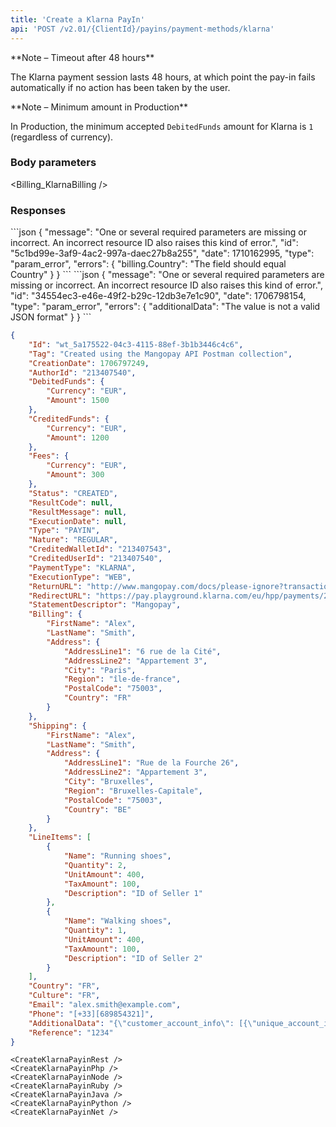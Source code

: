 ```yaml
---
title: 'Create a Klarna PayIn'  
api: 'POST /v2.01/{ClientId}/payins/payment-methods/klarna'  
---
```




<Note>  
**Note – Timeout after 48 hours** 
  
The Klarna payment session lasts 48 hours, at which point the pay-in fails automatically if no action has been taken by the user.  
</Note>  

<Note>  
**Note – Minimum amount in Production** 
  
In Production, the minimum accepted `DebitedFunds` amount for Klarna is `1` (regardless of currency).  
</Note>  

### Body parameters  

<Tag />  

<AuthorId />  

<DebitedFunds1 />  

<Fees />  

<CreditedWalletId />  

<ReturnURL />  

<StatementDescriptor />  

<Billing_KlarnaBilling />  

<Shipping />  

<LineItems />  

<Country />  

<Culture />  

<Email />  

<Phone />  

<AdditionalData />  

<Reference />  

<ProfilingAttemptReference />  

### Responses  

<AccordionGroup><Accordion title="200 - Created">  

<IdResponse />  

<TagResponse />  

<CreationDateResponse />  

<AuthorIdResponse />  

<DebitedFunds1Response />  

<CreditedFunds1Response />  

<FeesResponse />  

<Status2Response />  

<ResultCodeResponse />  

<ResultMessageResponse />  

<ExecutionDateResponse />  

<TypeResponse />  

<NatureResponse />  

<CreditedWalletIdResponse />  

<CreditedUserIdResponse />  

<PaymentTypeResponse />  

<ExecutionTypeResponse />  

<ReturnURLResponse />  

<RedirectURLResponse />  

<StatementDescriptorResponse />  

<BillingResponse />  

<ShippingResponse />  

<LineItemsResponse />  

<CountryResponse />  

<CultureResponse />  

<EmailResponse />  

<PhoneResponse />  

<AdditionalDataResponse />  

<ReferenceResponse /></Accordion>
</AccordionGroup> 

<AccordionGroup>  

<Accordion title="400 - Billing address country doesn't match Country">
```json  
{
    "message": "One or several required parameters are missing or incorrect. An incorrect resource ID also raises this kind of error.",
    "id": "5c1bd99e-3af9-4ac2-997a-daec27b8a255",
    "date": 1710162995,
    "type": "param_error",
    "errors": {
        "billing.Country": "The field should equal Country"
    }
}  
 ```  
</Accordion>

<Accordion title="400 - AdditionalData JSON format error">
```json
{
    "message": "One or several required parameters are missing or incorrect. An incorrect resource ID also raises this kind of error.",
    "id": "34554ec3-e46e-49f2-b29c-12db3e7e1c90",
    "date": 1706798154,
    "type": "param_error",
    "errors": {
        "additionalData": "The value is not a valid JSON format"
    }
}  
 ```  
</Accordion>

</AccordionGroup>  

<ResponseExample>  

```json 200 - Created
{
    "Id": "wt_5a175522-04c3-4115-88ef-3b1b3446c4c6",
    "Tag": "Created using the Mangopay API Postman collection",
    "CreationDate": 1706797249,
    "AuthorId": "213407540",
    "DebitedFunds": {
        "Currency": "EUR",
        "Amount": 1500
    },
    "CreditedFunds": {
        "Currency": "EUR",
        "Amount": 1200
    },
    "Fees": {
        "Currency": "EUR",
        "Amount": 300
    },
    "Status": "CREATED",
    "ResultCode": null,
    "ResultMessage": null,
    "ExecutionDate": null,
    "Type": "PAYIN",
    "Nature": "REGULAR",
    "CreditedWalletId": "213407543",
    "CreditedUserId": "213407540",
    "PaymentType": "KLARNA",
    "ExecutionType": "WEB",
    "ReturnURL": "http://www.mangopay.com/docs/please-ignore?transactionId=wt_5a175522-04c3-4115-88ef-3b1b3446c4c6",
    "RedirectURL": "https://pay.playground.klarna.com/eu/hpp/payments/2fuacUE",
    "StatementDescriptor": "Mangopay",
    "Billing": {
        "FirstName": "Alex",
        "LastName": "Smith",
        "Address": {
            "AddressLine1": "6 rue de la Cité",
            "AddressLine2": "Appartement 3",
            "City": "Paris",
            "Region": "île-de-france",
            "PostalCode": "75003",
            "Country": "FR"
        }
    },
    "Shipping": {
        "FirstName": "Alex",
        "LastName": "Smith",
        "Address": {
            "AddressLine1": "Rue de la Fourche 26",
            "AddressLine2": "Appartement 3",
            "City": "Bruxelles",
            "Region": "Bruxelles-Capitale",
            "PostalCode": "75003",
            "Country": "BE"
        }
    },
    "LineItems": [
        {
            "Name": "Running shoes",
            "Quantity": 2,
            "UnitAmount": 400,
            "TaxAmount": 100,
            "Description": "ID of Seller 1"
        },
        {
            "Name": "Walking shoes",
            "Quantity": 1,
            "UnitAmount": 400,
            "TaxAmount": 100,
            "Description": "ID of Seller 2"
        }
    ],
    "Country": "FR",
    "Culture": "FR",
    "Email": "alex.smith@example.com",
    "Phone": "[+33][689854321]",
    "AdditionalData": "{\"customer_account_info\": [{\"unique_account_identifier\": \"382f5a69-c51c-45af-9707-6991eb08f7bf\",\"app_id\": \"81363501-3540-494a-8627-33bc6112035d\",\"loyalty_level\": \"high\",\"customer_email\": \"customer@email.com\",\"customer_phone\": \"0611223344\",\"customer_ranking\": 2,\"customer_reviews\": 5,\"last_login_time\": \"2023-10-21T19:11:34Z\",\"account_security\": {\"last_verification_method\": \"2FA TOTP\",\"last_verification_time\": \"2023-10-21T19:11:34Z\",\"device_id\": \"772af5a5-2d55-4a5e-bb79-85969f683810\",\"fraud_behavior\": false,\"devices_linked\": 2,\"phone_verified\": true,\"email_verified\": true,\"failed_transactions_attempts\": 0},\"account_registration_date\": \"2020-06-10T12:02:21Z\",\"account_last_modified\": \"2022-12-22T18:45:44Z\"}],\"marketplace_seller_info\": [{\"sub_merchant_id\": \"615a0e87-4941-45dc-978d-e6efcbd90ba0\",\"sub_merchant_name\": \"Marketbrick Ltd.\",\"sub_merchant_postal_code\": \"75010\",\"product_category\": \"Computers\",\"product_name\": \"Asus Zenbook 14\",\"account_registration_date\": \"2020-06-10T12:02:21Z\",\"account_last_modified\": {\"password\": \"2020-06-10T12:02:21Z\",\"email\": \"2020-06-10T12:02:21Z\",\"listing\": \"2020-06-10T12:02:21Z\",\"login\": \"2020-06-10T12:02:21Z\",\"address\": \"2020-06-10T12:02:21Z\"},\"digital_download\": false,\"seller_rating\": 4.5,\"number_of_trades\": 34,\"volume_of_trades\": 4500}],\"payment_history_full\": [{\"unique_account_identifier\": \"382f5a69-c51c-45af-9707-6991eb08f7bf\",\"number_paid_purchases\": 10,\"payment_option\": \"card\",\"total_amount_paid_purchases\": 1000.10,\"date_of_first_paid_purchase\": \"2020-06-10T12:12:34Z\",\"date_of_last_paid_purchase\": \"2023-10-26T18:52:38Z\"},{\"unique_account_identifier\": \"382f5a69-c51c-45af-9707-6991eb08f7bf\",\"number_paid_purchases\": 14,\"payment_option\": \"non klarna credit\",\"total_amount_paid_purchases\": 2322.10,\"date_of_first_paid_purchase\": \"2021-10-11T20:31:15Z\",\"date_of_last_paid_purchase\": \"2023-09-22T14:59:22Z\"}],\"marketplace_winner_info\": [{\"account_registration_date\": \"2020-06-10T12:02:21Z\",\"account_last_modified\": {\"password\": \"2022-12-22T18:45:44Z\",\"email\": \"2020-06-10T12:02:21Z\",\"listing\": \"2023-08-14T08:23:34Z\",\"login\": \"2020-06-10T12:02:21Z\",\"address\": \"2020-06-10T12:02:21Z\"},\"number_of_trades\": 24,\"volume_of_trades\": 3322}],\"other_delivery_address\": [{\"shipping_method\": \"pick-up point\",\"shipping_type\": \"express\",\"first_name\": \"Test\",\"last_name\": \"Person\",\"street_address\": \"Rue La Fayette\",\"street_number\": \"33\",\"postal_code\": \"75009\",\"city\": \"Paris\",\"country\": \"FR\"}]}",
    "Reference": "1234"
}  
 ```  

</ResponseExample>  

<RequestExample> 

    <CreateKlarnaPayinRest />
    <CreateKlarnaPayinPhp />
    <CreateKlarnaPayinNode />
    <CreateKlarnaPayinRuby />
    <CreateKlarnaPayinJava />
    <CreateKlarnaPayinPython />
    <CreateKlarnaPayinNet />
    
</RequestExample>